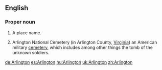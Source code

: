 ==English==

===Proper noun===
{{en-proper noun}}
{{wikipedia}}

# A place name.
# {{lb|en|US}} Arlington National Cemetery (in Arlington County, [[Virginia]]) an American military [[cemetery]], which includes among other things the tomb of the unknown soldiers.

[[de:Arlington]]
[[es:Arlington]]
[[hu:Arlington]]
[[uk:Arlington]]
[[zh:Arlington]]